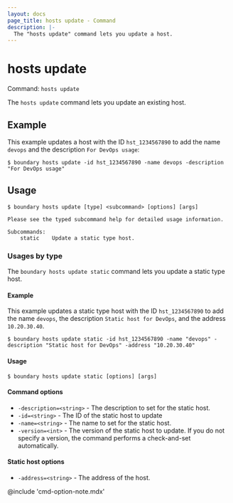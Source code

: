 ```yaml
---
layout: docs
page_title: hosts update - Command
description: |-
  The "hosts update" command lets you update a host.
---
```


# hosts update

Command: `hosts update`

The `hosts update` command lets you update an existing host.

## Example

This example updates a host with the ID `hst_1234567890` to add the name `devops` and the description `For DevOps usage`:

```shell-session
$ boundary hosts update -id hst_1234567890 -name devops -description "For DevOps usage"
```

## Usage

<CodeBlockConfig hideClipboard>

```shell-session
$ boundary hosts update [type] <subcommand> [options] [args]

Please see the typed subcommand help for detailed usage information.

Subcommands:
    static    Update a static type host.
```

</CodeBlockConfig>

### Usages by type

The `boundary hosts update static` command lets you update a static type host.

#### Example

This example updates a static type host with the ID `hst_1234567890` to add the name `devops`, the description `Static host for DevOps`, and the address `10.20.30.40`.

```shell-session
$ boundary hosts update static -id hst_1234567890 -name "devops" -description "Static host for DevOps" -address "10.20.30.40"
```

#### Usage

<CodeBlockConfig hideClipboard>

```shell-session
$ boundary hosts update static [options] [args]
```

</CodeBlockConfig>

#### Command options

- `-description=<string>` - The description to set for the static host.
- `-id=<string>` - The ID of the static host to update
- `-name=<string>` - The name to set for the static host.
- `-version=<int>` - The version of the static host to update.
If you do not specify a version, the command performs a check-and-set automatically.

#### Static host options

- `-address=<string>` - The address of the host.

@include 'cmd-option-note.mdx'